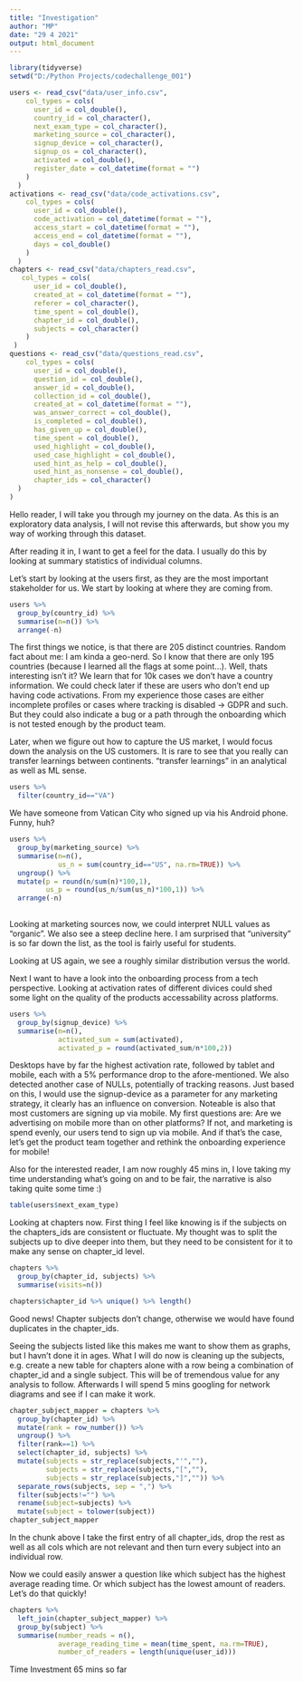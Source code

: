 ```yaml
---
title: "Investigation"
author: "MP"
date: "29 4 2021"
output: html_document
---
```


```r
library(tidyverse)
setwd("D:/Python Projects/codechallenge_001")
```

```r
users <- read_csv("data/user_info.csv",
    col_types = cols(
      user_id = col_double(),
      country_id = col_character(),
      next_exam_type = col_character(),
      marketing_source = col_character(),
      signup_device = col_character(),
      signup_os = col_character(),
      activated = col_double(),
      register_date = col_datetime(format = "")
    )
  )
activations <- read_csv("data/code_activations.csv",
    col_types = cols(
      user_id = col_double(),
      code_activation = col_datetime(format = ""),
      access_start = col_datetime(format = ""),
      access_end = col_datetime(format = ""),
      days = col_double()
    )
  )
chapters <- read_csv("data/chapters_read.csv",
   col_types = cols(
      user_id = col_double(),
      created_at = col_datetime(format = ""),
      referer = col_character(),
      time_spent = col_double(),
      chapter_id = col_double(),
      subjects = col_character()
    )
 )
questions <- read_csv("data/questions_read.csv",
    col_types = cols(
      user_id = col_double(),
      question_id = col_double(),
      answer_id = col_double(),
      collection_id = col_double(),
      created_at = col_datetime(format = ""),
      was_answer_correct = col_double(),
      is_completed = col_double(),
      has_given_up = col_double(),
      time_spent = col_double(),
      used_highlight = col_double(),
      used_case_highlight = col_double(),
      used_hint_as_help = col_double(),
      used_hint_as_nonsense = col_double(),
      chapter_ids = col_character()
  )
)
```

Hello reader, I will take you through my journey on the data. As this is an exploratory data analysis, I will not revise this afterwards, but show you my way of working through this dataset.

After reading it in, I want to get a feel for the data. I usually do this by looking at summary statistics of individual columns.

Let's start by looking at the users first, as they are the most important stakeholder for us. We start by looking at where they are coming from.

```r
users %>% 
  group_by(country_id) %>% 
  summarise(n=n()) %>% 
  arrange(-n)
```
The first things we notice, is that there are 205 distinct countries. Random fact about me: I am kinda a geo-nerd. So I know that there are only 195 countries (because I learned all the flags at some point...). Well, thats interesting isn't it? 
We learn that for 10k cases we don't have a country information. We could check later if these are users who don't end up having code activations. From my experience those cases are either incomplete profiles or cases where tracking is disabled -> GDPR and such. But they could also indicate a bug or a path through the onboarding which is not tested enough by the product team.

Later, when we figure out how to capture the US market, I would focus down the analysis on the US customers. It is rare to see that you really can transfer learnings between continents. "transfer learnings" in an analytical as well as ML sense.

```r
users %>% 
  filter(country_id=="VA")
```

We have someone from Vatican City who signed up via his Android phone. Funny, huh?


```r
users %>%
  group_by(marketing_source) %>% 
  summarise(n=n(),
            us_n = sum(country_id=="US", na.rm=TRUE)) %>% 
  ungroup() %>% 
  mutate(p = round(n/sum(n)*100,1),
         us_p = round(us_n/sum(us_n)*100,1)) %>% 
  arrange(-n)
  
```

Looking at marketing sources now, we could interpret NULL values as "organic". We also see a steep decline here. I am surprised that "university" is so far down the list, as the tool is fairly useful for students.

Looking at US again, we see a roughly similar distribution versus the world.

Next I want to have a look into the onboarding process from a tech perspective. Looking at activation rates of different divices could shed some light on the quality of the products accessability across platforms.

```r
users %>% 
  group_by(signup_device) %>% 
  summarise(n=n(),
            activated_sum = sum(activated),
            activated_p = round(activated_sum/n*100,2))

```

Desktops have by far the highest activation rate, followed by tablet and mobile, each with a 5% performance drop to the afore-mentioned. 
We also detected another case of NULLs, potentially of tracking reasons.
Just based on this, I would use the signup-device as a parameter for any marketing strategy, it clearly has an influence on conversion. Noteable is also that most customers are signing up via mobile. My first questions are: Are we advertising on mobile more than on other platforms? If not, and marketing is spend evenly, our users tend to sign up via mobile. And if that's the case, let's get the product team together and rethink the onboarding experience for mobile!


Also for the interested reader, I am now roughly 45 mins in, I love taking my time understanding what's going on and to be fair, the narrative is also taking quite some time :) 
```r
table(users$next_exam_type)

```

Looking at chapters now. First thing I feel like knowing is if the subjects on the chapters_ids are consistent or fluctuate. My thought was to split the subjects up to dive deeper into them, but they need to be consistent for it to make any sense on chapter_id level.

```r
chapters %>% 
  group_by(chapter_id, subjects) %>% 
  summarise(visits=n())

```

```r
chapters$chapter_id %>% unique() %>% length()
```

Good news! Chapter subjects don't change, otherwise we would have found duplicates in the chapter_ids.

Seeing the subjects listed like this makes me want to show them as graphs, but I havn't done it in ages. What I will do now is cleaning up the subjects, e.g. create a new table for chapters alone with a row being a combination of chapter_id and a single subject. This will be of tremendous value for any analysis to follow. Afterwards I will spend 5 mins googling for network diagrams and see if I can make it work.


```r
chapter_subject_mapper = chapters %>% 
  group_by(chapter_id) %>% 
  mutate(rank = row_number()) %>% 
  ungroup() %>% 
  filter(rank==1) %>% 
  select(chapter_id, subjects) %>% 
  mutate(subjects = str_replace(subjects,"'",""),
         subjects = str_replace(subjects,"[",""),
         subjects = str_replace(subjects,"]","")) %>% 
  separate_rows(subjects, sep = ",") %>% 
  filter(subjects!="") %>% 
  rename(subject=subjects) %>% 
  mutate(subject = tolower(subject))
chapter_subject_mapper
```

In the chunk above I take the first entry of all chapter_ids, drop the rest as well as all cols which are not relevant and then turn every subject into an individual row.

Now we could easily answer a question like which subject has the highest average reading time. Or which subject has the lowest amount of readers. Let's do that quickly!


```r
chapters %>% 
  left_join(chapter_subject_mapper) %>% 
  group_by(subject) %>% 
  summarise(number_reads = n(),
            average_reading_time = mean(time_spent, na.rm=TRUE),
            number_of_readers = length(unique(user_id)))
```

Time Investment 65 mins so far
